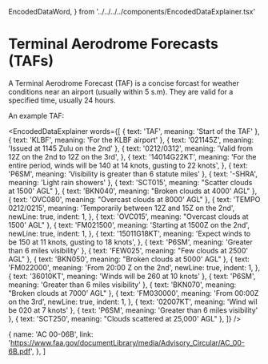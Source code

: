   EncodedDataWord,
} from '../../../../components/EncodedDataExplainer.tsx'


# Terminal Aerodrome Forecasts (TAFs)

A Terminal Aerodrome Forecast (TAF) is a concise forcast for weather conditions
near an airport (usually within 5 s.m). They are valid for a specified time,
usually 24 hours.

An example TAF:

<EncodedDataExplainer
  words={[
    { text: 'TAF', meaning: 'Start of the TAF' },
    { text: 'KLBF', meaning: 'For the KLBF airport' },
    { text: '021145Z', meaning: 'Issued at 1145 Zulu on the 2nd' },
    {
      text: '0212/0312',
      meaning: 'Valid from 12Z on the 2nd to 12Z on the 3rd',
    },
    {
      text: '14014G22KT',
      meaning:
        'For the entire period, winds will be 140 at 14 knots, gusting to 22 knots',
    },
    { text: 'P6SM', meaning: 'Visibility is greater than 6 statute miles' },
    { text: '-SHRA', meaning: 'Light rain showers' },
    { text: 'SCT015', meaning: "Scatter clouds at 1500' AGL" },
    { text: 'BKN040', meaning: "Broken clouds at 4000' AGL" },
    { text: 'OVC080', meaning: "Overcast clouds at 8000' AGL" },
    {
      text: 'TEMPO 0212/0215',
      meaning: 'Temporarily between 12Z and 15Z on the 2nd',
      newLine: true,
      indent: 1,
    },
    { text: 'OVC015', meaning: "Overcast clouds at 1500' AGL" },
    {
      text: 'FM021500',
      meaning: 'Starting at 1500Z on the 2nd',
      newLine: true,
      indent: 1,
    },
    {
      text: '15011G18KT',
      meaning: 'Expect winds to be 150 at 11 knots, gusting to 18 knots',
    },
    { text: 'P6SM', meaning: 'Greater than 6 miles visibility' },
    { text: 'FEW025', meaning: "Few clouds at 2500' AGL" },
    { text: 'BKN050', meaning: "Broken clouds at 5000' AGL" },
    {
      text: 'FM022000',
      meaning: 'From 20:00 Z on the 2nd',
      newLine: true,
      indent: 1,
    },
    { text: '36010KT', meaning: 'Winds will be 260 at 10 knots' },
    { text: 'P6SM', meaning: 'Greater than 6 miles visibility' },
    { text: 'BKN070', meaning: "Broken clouds at 7000' AGL" },
    {
      text: 'FM030000',
      meaning: 'From 00:00Z on the 3rd',
      newLine: true,
      indent: 1,
    },
    { text: '02007KT', meaning: 'Wind wil be 020 at 7 knots' },
    { text: 'P6SM', meaning: 'Greater than 6 miles visibility' },
    { text: 'SCT250', meaning: "Clouds scattered at 25,000' AGL" },
  ]}
/>

  {
    name: 'AC 00-06B',
    link: 'https://www.faa.gov/documentLibrary/media/Advisory_Circular/AC_00-6B.pdf',
  },
]
